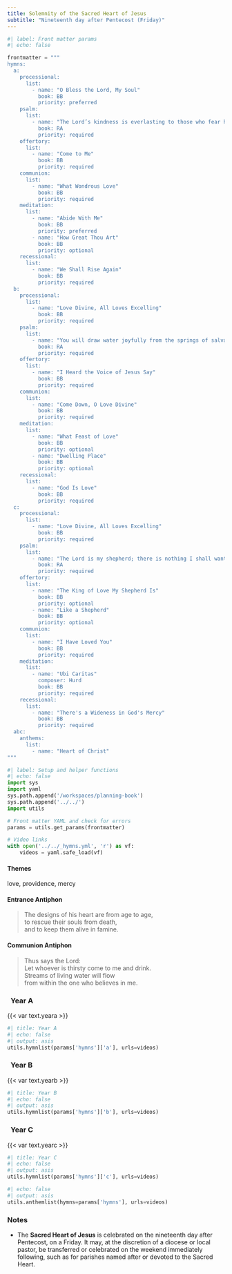```yaml
---
title: Solemnity of the Sacred Heart of Jesus
subtitle: "Nineteenth day after Pentecost (Friday)"
---
```


```python
#| label: Front matter params
#| echo: false

frontmatter = """
hymns:
  a:
    processional:
      list:
        - name: "O Bless the Lord, My Soul"
          book: BB
          priority: preferred
    psalm:
      list:
        - name: "The Lord’s kindness is everlasting to those who fear him."
          book: RA
          priority: required
    offertory:
      list:
        - name: "Come to Me"
          book: BB
          priority: required
    communion:
      list:
        - name: "What Wondrous Love"
          book: BB
          priority: required
    meditation:
      list:
        - name: "Abide With Me"
          book: BB
          priority: preferred
        - name: "How Great Thou Art"
          book: BB
          priority: optional
    recessional:
      list:
        - name: "We Shall Rise Again"
          book: BB
          priority: required
  b:
    processional:
      list:
        - name: "Love Divine, All Loves Excelling"
          book: BB
          priority: required
    psalm:
      list:
        - name: "You will draw water joyfully from the springs of salvation."
          book: RA
          priority: required
    offertory:
      list:
        - name: "I Heard the Voice of Jesus Say"
          book: BB
          priority: required
    communion:
      list:
        - name: "Come Down, O Love Divine"
          book: BB
          priority: required
    meditation:
      list:
        - name: "What Feast of Love"
          book: BB
          priority: optional
        - name: "Dwelling Place"
          book: BB
          priority: optional
    recessional:
      list:
        - name: "God Is Love"
          book: BB
          priority: required
  c:
    processional:
      list:
        - name: "Love Divine, All Loves Excelling"
          book: BB
          priority: required
    psalm:
      list:
        - name: "The Lord is my shepherd; there is nothing I shall want."
          book: RA
          priority: required
    offertory:
      list:
        - name: "The King of Love My Shepherd Is"
          book: BB
          priority: optional
        - name: "Like a Shepherd"
          book: BB
          priority: optional
    communion:
      list:
        - name: "I Have Loved You"
          book: BB
          priority: required
    meditation:
      list:
        - name: "Ubi Caritas"
          composer: Hurd
          book: BB
          priority: required
    recessional:
      list:
        - name: "There's a Wideness in God's Mercy"
          book: BB
          priority: required
  abc:
    anthems:
      list:
        - name: "Heart of Christ"
"""
```

```python
#| label: Setup and helper functions
#| echo: false
import sys
import yaml
sys.path.append('/workspaces/planning-book')
sys.path.append('../../')
import utils

# Front matter YAML and check for errors
params = utils.get_params(frontmatter)

# Video links
with open('../../_hymns.yml', 'r') as vf:
    videos = yaml.safe_load(vf)
```

:::  {.red}
#### **Themes**
:::

love, providence, mercy

:::  {.red}
#### **Entrance Antiphon**
:::

> The designs of his heart are from age to age,  
> to rescue their souls from death,  
> and to keep them alive in famine.

:::  {.red}
#### **Communion Antiphon**
:::

> Thus says the Lord:  
> Let whoever is thirsty come to me and drink.  
> Streams of living water will flow  
> from within the one who believes in me.

::: {.titlered}
### &nbsp; Year A
:::
{{< var text.yeara >}}

```python
#| title: Year A
#| echo: false
#| output: asis
utils.hymnlist(params['hymns']['a'], urls=videos)
```

::: {.titlered}
### &nbsp; Year B
:::
{{< var text.yearb >}}

```python
#| title: Year B
#| echo: false
#| output: asis
utils.hymnlist(params['hymns']['b'], urls=videos)
```

::: {.titlered}
### &nbsp; Year C
:::
{{< var text.yearc >}}

```python
#| title: Year C
#| echo: false
#| output: asis
utils.hymnlist(params['hymns']['c'], urls=videos)
```


```python
#| echo: false
#| output: asis
utils.anthemlist(hymns=params['hymns'], urls=videos)
```

::: {.red}
### Notes
:::

* The **Sacred Heart of Jesus** is celebrated on the nineteenth day after
Pentecost, on a Friday. It may, at the discretion of a diocese or local pastor, be transferred or celebrated on the weekend immediately following, such as for parishes named after or devoted to the Sacred Heart.
